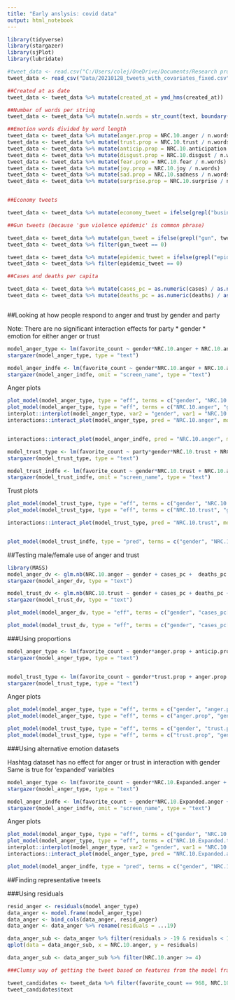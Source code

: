 ```yaml
---
title: "Early anslysis: covid data"
output: html_notebook
---
```


```r
library(tidyverse)
library(stargazer)
library(sjPlot)
library(lubridate)

#tweet_data <- read.csv("C:/Users/colej/OneDrive/Documents/Research projects/covid_leaders_gender/Read only (do not track)/tweets_with_covariates_fixed.csv") 
tweet_data <- read_csv("Data/20210128_tweets_with_covariates_fixed.csv") #not sure if this is the right data, it should load on all our machines now though

##Created at as date
tweet_data <- tweet_data %>% mutate(created_at = ymd_hms(created_at))

##Number of words per string
tweet_data <- tweet_data %>% mutate(n.words = str_count(text, boundary("word")))

##Emotion words divided by word length
tweet_data <- tweet_data %>% mutate(anger.prop = NRC.10.anger / n.words)
tweet_data <- tweet_data %>% mutate(trust.prop = NRC.10.trust / n.words)
tweet_data <- tweet_data %>% mutate(anticip.prop = NRC.10.anticipation / n.words)
tweet_data <- tweet_data %>% mutate(disgust.prop = NRC.10.disgust / n.words)
tweet_data <- tweet_data %>% mutate(fear.prop = NRC.10.fear / n.words)
tweet_data <- tweet_data %>% mutate(joy.prop = NRC.10.joy / n.words)
tweet_data <- tweet_data %>% mutate(sad.prop = NRC.10.sadness / n.words)
tweet_data <- tweet_data %>% mutate(surprise.prop = NRC.10.surprise / n.words)


##Economy tweets

tweet_data <- tweet_data %>% mutate(economy_tweet = ifelse(grepl("business* | jobs | economy | reopen* | opening | relaunch | restart | workforce | economic | easing restrictions | operate | owners | recover*", tweet_data$text) == TRUE, 1, 0))

##Gun tweets (because 'gun violence epidemic' is common phrase)

tweet_data <- tweet_data %>% mutate(gun_tweet = ifelse(grepl("gun", tweet_data$text) == TRUE, 1, 0))
tweet_data <- tweet_data %>% filter(gun_tweet == 0)

tweet_data <- tweet_data %>% mutate(epidemic_tweet = ifelse(grepl("epidemic", tweet_data$text) == TRUE, 1, 0))
tweet_data <- tweet_data %>% filter(epidemic_tweet == 0)

##Cases and deaths per capita

tweet_data <- tweet_data %>% mutate(cases_pc = as.numeric(cases) / as.numeric(factor(pop2019)))
tweet_data <- tweet_data %>% mutate(deaths_pc = as.numeric(deaths) / as.numeric(factor(pop2019)))



```


##Looking at how people respond to anger and trust by gender and party

Note: There are no significant interaction effects for party * gender * emotion for either anger or trust

```r
model_anger_type <- lm(favorite_count ~ gender*NRC.10.anger + NRC.10.anticipation + NRC.10.disgust + NRC.10.fear + NRC.10.joy + NRC.10.sadness + NRC.10.surprise + NRC.10.trust + cases_pc + deaths_pc +  retweet_count + party + followers_count + type + economy_tweet + n.words, data = tweet_data %>% filter(party == "Republican" | party == "Democrat"))
stargazer(model_anger_type, type = "text")

model_anger_indfe <- lm(favorite_count ~ gender*NRC.10.anger + NRC.10.anticipation + NRC.10.disgust + NRC.10.fear + NRC.10.joy + NRC.10.sadness + NRC.10.surprise + NRC.10.trust +  cases_pc + deaths_pc +  retweet_count + party + economy_tweet + as.factor(screen_name_lower) + n.words, data = tweet_data %>% filter(party == "Republican" | party == "Democrat"))
stargazer(model_anger_indfe, omit = "screen_name", type = "text")
```

Anger plots

```r
plot_model(model_anger_type, type = "eff", terms = c("gender", "NRC.10.anger[0, .51, 9]")) #[min, mean, max]
plot_model(model_anger_type, type = "eff", terms = c("NRC.10.anger", "gender")) #[min, mean, max]
interplot::interplot(model_anger_type, var2 = "gender", var1 = "NRC.10.anger")
interactions::interact_plot(model_anger_type, pred = "NRC.10.anger", modx = "gender", interval = T)


interactions::interact_plot(model_anger_indfe, pred = "NRC.10.anger", modx = "gender", mod2 = "party", interval = T)
```


```r
model_trust_type <- lm(favorite_count ~ party*gender*NRC.10.trust + NRC.10.anger + NRC.10.anticipation + NRC.10.disgust + NRC.10.fear + NRC.10.joy + NRC.10.sadness + NRC.10.surprise + cases + deaths + cases_pc + deaths_pc + retweet_count + followers_count + type + economy_tweet, data = tweet_data %>% filter(party == "Republican" | party == "Democrat"))
stargazer(model_trust_type, type = "text")

model_trust_indfe <- lm(favorite_count ~ gender*NRC.10.trust + NRC.10.anger + NRC.10.anticipation + NRC.10.disgust + NRC.10.fear + NRC.10.joy + NRC.10.sadness + NRC.10.surprise  + cases + deaths + cases_pc + deaths_pc + retweet_count + economy_tweet + screen_name_lower, data = tweet_data)
stargazer(model_trust_indfe, omit = "screen_name", type = "text")
```

Trust plots

```r
plot_model(model_trust_type, type = "eff", terms = c("gender", "NRC.10.trust[0, 1.24, 9]")) #[min, mean, max]
plot_model(model_trust_type, type = "eff", terms = c("NRC.10.trust", "gender")) #[min, mean, max]

interactions::interact_plot(model_trust_type, pred = "NRC.10.trust", modx = "gender", interval = T)


plot_model(model_trust_indfe, type = "pred", terms = c("gender", "NRC.10.trust[0, 1.24, 9]")) #[min, mean, max]
```

##Testing male/female use of anger and trust

```r
library(MASS)
model_anger_dv <- glm.nb(NRC.10.anger ~ gender + cases_pc +  deaths_pc + followers_count + party + type + economy_tweet, data = tweet_data)
stargazer(model_anger_dv, type = "text")

model_trust_dv <- glm.nb(NRC.10.trust ~ gender + cases_pc + deaths_pc + followers_count + party + type + economy_tweet, data = tweet_data)
stargazer(model_trust_dv, type = "text")
```

```r
plot_model(model_anger_dv, type = "eff", terms = c("gender", "cases_pc[55, 862, 4193]"))

plot_model(model_trust_dv, type = "eff", terms = c("gender", "cases_pc[55, 862, 4193]"))

```


###Using proportions

```r
model_anger_type <- lm(favorite_count ~ gender*anger.prop + anticip.prop + disgust.prop + fear.prop + joy.prop + sad.prop + surprise.prop + trust.prop + cases_pc + deaths_pc +  retweet_count + party + followers_count + type + economy_tweet + n.words, data = tweet_data %>% filter(party == "Republican" | party == "Democrat"))
stargazer(model_anger_type, type = "text")


model_trust_type <- lm(favorite_count ~ gender*trust.prop + anger.prop + anticip.prop + disgust.prop + fear.prop + joy.prop + sad.prop + surprise.prop  + cases_pc + deaths_pc +  retweet_count + party + followers_count + type + economy_tweet + n.words, data = tweet_data %>% filter(party == "Republican" | party == "Democrat"))
stargazer(model_trust_type, type = "text")
```

Anger plots

```r
plot_model(model_anger_type, type = "eff", terms = c("gender", "anger.prop[0, 0.29]")) #[min, mean, max]
plot_model(model_anger_type, type = "eff", terms = c("anger.prop", "gender")) #[min, mean, max]

plot_model(model_trust_type, type = "eff", terms = c("gender", "trust.prop[0, 0.27]")) #[min, mean, max]
plot_model(model_trust_type, type = "eff", terms = c("trust.prop", "gender")) #[min, mean, max]

```


###Using alternative emotion datasets

Hashtag dataset has no effect for anger or trust in interaction with gender
Same is true for 'expanded' variables

```r
model_anger_type <- lm(favorite_count ~ gender*NRC.10.Expanded.anger + NRC.10.Expanded.anticipation + NRC.10.Expanded.disgust + NRC.10.Expanded.fear + NRC.10.Expanded.joy + NRC.10.Expanded.sadness + NRC.10.Expanded.surprise + NRC.10.Expanded.trust + cases_pc + deaths_pc +  retweet_count + followers_count + party + type + economy_tweet + n.words, data = tweet_data)
stargazer(model_anger_type, type = "text")

model_anger_indfe <- lm(favorite_count ~ gender*NRC.10.Expanded.anger + NRC.10.Expanded.anticipation + NRC.10.Expanded.disgust + NRC.10.Expanded.fear + NRC.10.Expanded.joy + NRC.10.Expanded.sadness + NRC.10.Expanded.surprise + NRC.10.Expanded.trust +  cases_pc + deaths_pc +  retweet_count + economy_tweet + as.factor(screen_name_lower) + n.words, data = tweet_data)
stargazer(model_anger_indfe, omit = "screen_name", type = "text")
```

Anger plots

```r
plot_model(model_anger_type, type = "eff", terms = c("gender", "NRC.10.Expanded.anger[0, 1.36, 13.24]")) #[min, mean, max]
plot_model(model_anger_type, type = "eff", terms = c("NRC.10.Expanded.trust", "gender")) #[min, mean, max]
interplot::interplot(model_anger_type, var2 = "gender", var1 = "NRC.10.Expanded.trust")
interactions::interact_plot(model_anger_type, pred = "NRC.10.Expanded.anger", modx = "gender", interval = T)

plot_model(model_anger_indfe, type = "pred", terms = c("gender", "NRC.10.Expanded.anger[0.01, 1.36, 13.24]")) #[min, mean, max]
```

##Finding representative tweets

###Using residuals

```r
resid_anger <- residuals(model_anger_type)
data_anger <- model.frame(model_anger_type)
data_anger <- bind_cols(data_anger, resid_anger)
data_anger <- data_anger %>% rename(residuals = ...19)

data_anger_sub <- data_anger %>% filter(residuals > -19 & residuals < 180) # Median and 3rd quartile
qplot(data = data_anger_sub, x = NRC.10.anger, y = residuals)

data_anger_sub <- data_anger_sub %>% filter(NRC.10.anger >= 4)

###Clumsy way of getting the tweet based on features from the model frame

tweet_candidates <- tweet_data %>% filter(favorite_count == 968, NRC.10.anger == 5)
tweet_candidates$text
```


